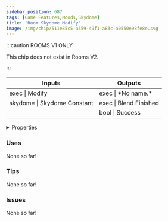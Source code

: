 ```yaml
---
sidebar_position: 687
tags: [Game Features,Moods,Skydome]
title: 'Room Skydome Modify'
image: /img/chip/511e85c5-a359-49f1-a83c-a0550e98fe8e.svg
---
```




:::caution ROOMS V1 ONLY
    
This chip does not exist in Rooms V2.

:::


<IChip uuid="511e85c5-a359-49f1-a83c-a0550e98fe8e"/>

<table><thead><tr><th>Inputs</th><th>Outputs</th></tr></thead><tbody><tr><td>exec | Modify</td><td>exec | *No name.*</td></tr><tr><td>skydome | Skydome Constant</td><td>exec | Blend Finished</td></tr><tr><td /><td>bool | Success</td></tr></tbody></table>

<details>
  <summary>Properties</summary>
  <div>
    <div>
    <table>
      <tbody>
        <tr>
          <td>Is beta required?</td>
          <td>No</td>
        </tr>
        <tr>
          <td>Is chip a trolling risk?</td>
          <td>No</td>
        </tr>
        <tr>
          <td>Is chip a role assignment risk?</td>
          <td>No</td>
        </tr>
        <tr>
          <td>Chip UUID</td>
          <td>511e85c5-a359-49f1-a83c-a0550e98fe8e</td>
        </tr>
        <tr>
          <td>Room availability</td>
          <td>Rooms V1 only</td>
        </tr>
      </tbody>
    </table>
    </div>
  </div>
</details>

### Uses

None so far!

### Tips

None so far!

### Issues

None so far!